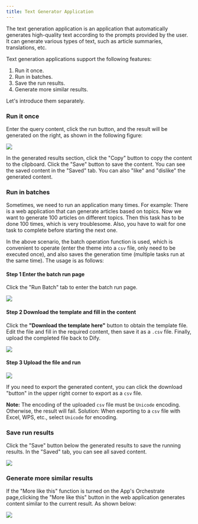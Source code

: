 ```yaml
---
title: Text Generator Application
---
```


The text generation application is an application that automatically generates high-quality text according to the prompts provided by the user. It can generate various types of text, such as article summaries, translations, etc.

Text generation applications support the following features:

1. Run it once.
2. Run in batches.
3. Save the run results.
4. Generate more similar results.

Let's introduce them separately.

### Run it once

Enter the query content, click the run button, and the result will be generated on the right, as shown in the following figure:

![](../../../../images/assets/text-generator.png)

In the generated results section, click the "Copy" button to copy the content to the clipboard. Click the "Save" button to save the content. You can see the saved content in the "Saved" tab. You can also "like" and "dislike" the generated content.

### Run in batches

Sometimes, we need to run an application many times. For example: There is a web application that can generate articles based on topics. Now we want to generate 100 articles on different topics. Then this task has to be done 100 times, which is very troublesome. Also, you have to wait for one task to complete before starting the next one.

In the above scenario, the batch operation function is used, which is convenient to operate (enter the theme into a `csv` file, only need to be executed once), and also saves the generation time (multiple tasks run at the same time). The usage is as follows:

#### Step 1 Enter the batch run page

Click the "Run Batch" tab to enter the batch run page.

![](../../../../images/assets/text-generator-batch.png)

#### Step 2 Download the template and fill in the content

Click the **"Download the template here"** button to obtain the template file. Edit the file and fill in the required content, then save it as a `.csv` file. Finally, upload the completed file back to Dify.

![](../../../../images/assets/text-generator-batch-download.png)

#### Step 3 Upload the file and run

![](../../../../images/assets/batch-run.png)

If you need to export the generated content, you can click the download "button" in the upper right corner to export as a `csv` file.

**Note:** The encoding of the uploaded `csv` file must be `Unicode` encoding. Otherwise, the result will fail. Solution: When exporting to a `csv` file with Excel, WPS, etc., select `Unicode` for encoding.

### Save run results

Click the "Save" button below the generated results to save the running results. In the "Saved" tab, you can see all saved content.

![](../../../../images/assets/text-generator-saved.png)

### Generate more similar results

If the "More like this" function is turned on the App's Orchestrate page,clicking the "More like this" button in the web application generates content similar to the current result. As shown below:

![](../../../../images/assets/text-generator-more-like-this.png)
